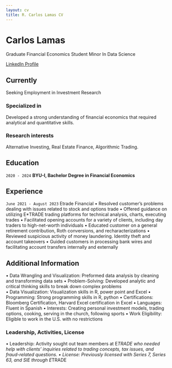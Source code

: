 ```yaml
---
layout: cv
title: R. Carlos Lamas CV
---
```

# Carlos Lamas
Graduate Financial Economics Student 
Minor In Data Science 

<div id="webaddress">
<a href="https://www.linkedin.com/in/carlos-lamas-8323a2251/">LinkedIn Profile</a>
</div>


## Currently

Seeking Employment in Investment Research 

### Specialized in

Developed a strong understanding of financial economics that required analytical and quantitative skills. 


### Research interests

Alternative Investing, Real Estate Finance, Algorithmic Trading. 


## Education

`2020 - 2024`
__BYU-I, Bachelor Degree in Financial Economics__



## Experience 
`June 2021 - August 2023`
Etrade Financial 
• Resolved customer's problems dealing with issues related to stock and options trade 
• Offered guidance on utilizing E*TRADE trading platforms for technical analysis, charts, executing trades 
• Facilitated opening accounts for a variety of clients, including day traders to high-net-worth individuals
• Educated customer on a general retirement contribution, Roth conversions, and recharacterizations 
• Reviewed suspicious activity of money laundering. Identity theft and account takeovers
• Guided customers in processing bank wires and facilitating account transfers internally and externally 

## Additional Information 
• Data Wrangling and Visualization: Preformed data analysis by cleaning and transforming data sets 
• Problem-Solving: Developed analytic and critical thinking skills to break down complex problems  
• Data Visualization: Visualization skills in R, power point and Excel
• Programming: Strong programming skills in R, python 
• Certifications: Bloomberg Certification, Harvard Excel certification in Excel 
• Languages: Fluent in Spanish 
• Interests: Creating personal investment models, trading options, cooking, serving in the church, following sports
• Work Eligibility: Eligible to work in the U.S. with no restrictions  

### Leadership, Activities, License 	 						             		           	
• Leadership: Activity sought out team members at E*TRADE who needed help with clients’ inquiries related to trading concepts, tax issues, and fraud-related questions. 
• License: Previously licensed with Series 7, Series 63, and SIE through E*TRADE




<!-- ### Footer

Last updated: May 2013 -->
